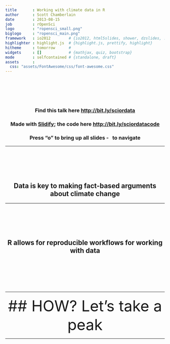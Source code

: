 ```yaml
---
title       : Working with climate data in R 
author      : Scott Chamberlain
date        : 2013-08-15
job         : rOpenSci
logo        : "ropensci_small.png"
biglogo     : "ropensci_main.png"
framework   : io2012        # {io2012, html5slides, shower, dzslides, ...}
highlighter : highlight.js  # {highlight.js, prettify, highlight}
hitheme     : tomorrow      # 
widgets     : []            # {mathjax, quiz, bootstrap}
mode        : selfcontained # {standalone, draft}
assets      :
  css: "assets/FontAwesome/css/font-awesome.css"
---
```


<br><br><br><br>
<center>
### Find this talk here [http://bit.ly/sciordata](http://bit.ly/sciordata)

### Made with [Slidify](http://slidify.org/); the code here [http://bit.ly/sciordatacode](https://github.com/SChamberlain/posterstalks/blob/gh-pages/scioclimate/index.Rmd)

### Press "o" to bring up all slides - <i class="icon-arrow-left"> &nbsp; </i><i class="icon-arrow-right"></i> to navigate
</center>

---

<br><br><br><br>
<center>
## Data is key to making fact-based arguments about climate change
</center>

---

<br><br><br><br>
<center>
## R allows for reproducible workflows for working with data
</center>
<br><br><br><br>
<center>
<i class="icon-calendar icon-4x">&nbsp;&nbsp;&nbsp;</i>  <i class="icon-code icon-4x">&nbsp;&nbsp;&nbsp;</i> <i class="icon-pencil icon-4x"></i>
</center>

---

<center><font size="30">
## HOW? Let's take a peak
</font></center>

---

